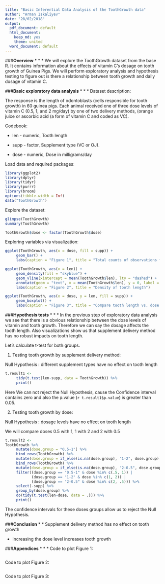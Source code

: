 ```yaml
---
title: "Basic Inferential Data Analysis of the ToothGrowth data"
author: "Arman Iskaliyev"
date: "28/02/2018"
output:
  pdf_document: default
  html_document:
    keep_md: yes
    theme: united
  word_document: default
---
```


###**Overview**
* * *
We will explore the ToothGrowth dataset from the base R. It contains information about the effects of vitamin C's dosage on tooth growth of Guinea Pigs. We will perform exploratory analysis and hypothesis testing to figure out is there a relationship between tooth growth and daily dosage of vitamin C.


###**Basic exploratory data analysis**
* * *
Dataset description:

The response is the length of odontoblasts (cells responsible for tooth growth) in 60 guinea pigs. Each animal received one of three dose levels of vitamin C (0.5, 1, and 2 mg/day) by one of two delivery methods, (orange juice or ascorbic acid (a form of vitamin C and coded as VC).

Codebook:

* len - numeric, Tooth length

* supp - factor, Supplement type (VC or OJ).

* dose - numeric, Dose in milligrams/day

Load data and required packages:
```r
library(ggplot2)
library(dplyr)
library(tidyr)
library(purrr)
library(broom)
options(tibble.width = Inf) 
data("ToothGrowth")
```

Explore the dataset:
```r
glimpse(ToothGrowth)
summary(ToothGrowth)
```

```r
ToothGrowth$dose <- factor(ToothGrowth$dose)
```

Exploring variables via visualization:

```r
ggplot(ToothGrowth, aes(x = dose, fill = supp)) + 
     geom_bar() + 
     labs(caption = "Figure 1", title = "Total counts of observations for each combination of dose and supplement type")
```

```r
ggplot(ToothGrowth, aes(x = len)) + 
     geom_density(fill = "skyblue") + 
     geom_vline(xintercept = mean(ToothGrowth$len), lty = "dashed") + 
     annotate(geom = "text", x = mean(ToothGrowth$len), y = 0, label = "Mean") + 
     labs(caption = "Figure 2", title = "Density of tooth length")
```

```r
ggplot(ToothGrowth, aes(x = dose, y = len, fill = supp)) +
     geom_boxplot() + 
     labs(caption = "Figure 3", title = "Compare tooth length vs. dose by supplement type")

```

###**Hypothesis tests**
* * *
In the previous step of exploratory data analysis we see that there is a obvious relationship between the dose levels of vitamin and tooth growth. Therefore we can say the dosage affects the tooth length. Also visualizations show us that supplement delivery method has no robust impacts on tooth length. 

Let's calculate t-test for both groups. 

1. Testing tooth growth by supplement delivery method:

Null Hypothesis : different supplement types have no effect on tooth length

```r
t.result1 <- 
     tidy(t.test(len~supp, data = ToothGrowth)) %>%
     print()
```

Here We can not reject the Null Hypothesis, cause the Confidence interval contains zero and also the p.value (`r t.result1$p.value`) is greater than 0.05. 

2. Testing tooth growth by dose:

Null Hypothesis : dosage levels have no effect on tooth length

We will compare doses 0.5 with 1, 1 with 2 and 2 with 0.5
```r
t.result2 <- 
ToothGrowth %>% 
     mutate(dose.group = "0.5-1") %>% 
     bind_rows(ToothGrowth) %>% 
     mutate(dose.group = if_else(is.na(dose.group), "1-2", dose.group)) %>%
     bind_rows(ToothGrowth) %>% 
     mutate(dose.group = if_else(is.na(dose.group), "2-0.5", dose.group)) %>%
     filter((dose.group == "0.5-1" & dose %in% c(.5, 1)) |
            (dose.group == "1-2" & dose %in% c(1, 2)) |
            (dose.group == "2-0.5" & dose %in% c(2, .5))) %>%
     select(-supp) %>%
     group_by(dose.group) %>%
     do(tidy(t.test(len~dose, data = .))) %>%
     print()
```
The confidence intervals for these doses groups allow us to reject the Null Hypothesis.

###**Conclusion**
* * *
* Supplement delivery method has no effect on tooth growth

* Increasing the dose level increases tooth growth

###**Appendices**
* * *
Code to plot Figure 1:
```r
```

Code to plot Figure 2:
```r
```

Code to plot Figure 3:
```r
```
